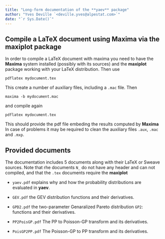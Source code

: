 ```yaml
---
title: "Long-form documentation of the **yaev** package"
author: "Yves Deville `<deville.yves@alpestat.com>`"
date: "`r Sys.Date()`"
---
```



## Compile a LaTeX document using Maxima via the **maxiplot** package

In order to compile a LaTeX document with maxima you need to have the
**Maxima** system installed (possibly with its sources) and the
**maxiplot** package working with your LaTeX distribution. Then use

```
pdflatex mydocument.tex
```
This create a number of auxiliary files, including a `.mac` file. Then

```
maxima -b mydocument.mac
```
and compile again
```
pdflatex mydocument.tex
```
This should provide the pdf file embeding the results computed by **Maxima**
In case of problems it may be required to clean the auxiliary files `.aux`,
`.mac` and `.mxp`. 


## Provided documents

The documentation includes 5 documents along with their LaTeX or
Sweave sources. Note that rhe documents `N_` do not have any header
and can not compiled, and that the `.tex` documents require the
**maxiplot**

	
- `yaev.pdf` explains why and how the probability distributions are
  evaluated in **yaev**.

- `GEV.pdf` the GEV distribution functions and their derivatives.

- `GPD2.pdf` the two-parameter Genaralized Pareto distribution `GP2`:
  functions and their derivatives.
  
- `PP2PoisGP.pdf` The PP to Poisson-GP transform and its derivatives.

- `PoisGP2PP.pdf` The Poisson-GP to PP transform and its derivatives.




